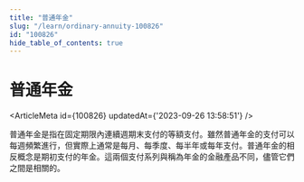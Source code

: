 ```yaml
---
title: "普通年金"
slug: "/learn/ordinary-annuity-100826"
id: "100826"
hide_table_of_contents: true
---
```



# 普通年金

<ArticleMeta id={100826} updatedAt={'2023-09-26 13:58:51'} />
<div className='border-solid border-b border-t-0 my-4 border-[var(--ifm-color-gray-300)]' />

普通年金是指在固定期限內連續週期末支付的等額支付。雖然普通年金的支付可以每週頻繁進行，但實際上通常是每月、每季度、每半年或每年支付。普通年金的相反概念是期初支付的年金。這兩個支付系列與稱為年金的金融產品不同，儘管它們之間是相關的。
